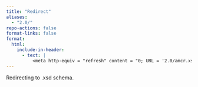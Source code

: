 ```yaml
---
title: "Redirect"
aliases:
  - "2.0/"
repo-actions: false  
format-links: false
format:
  html:
    include-in-header:
      - text: |
          <meta http-equiv = "refresh" content = "0; URL = '2.0/amcr.xsd'" />
---
```


Redirecting to .xsd schema.
